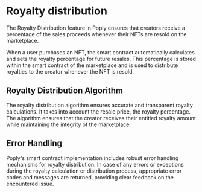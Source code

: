 # Royalty distribution

The Royalty Distribution feature in Poply ensures that creators receive a percentage of the sales proceeds whenever their NFTs are resold on the marketplace.<br />

When a user purchases an NFT, the smart contract automatically calculates and sets the royalty percentage for future resales. This percentage is stored within the smart contract of the marketplace and is used to distribute royalties to the creator whenever the NFT is resold.

## Royalty Distribution Algorithm

The royalty distribution algorithm ensures accurate and transparent royalty calculations. It takes into account the resale price, the royalty percentage. The algorithm ensures that the creator receives their entitled royalty amount while maintaining the integrity of the marketplace.

## Error Handling

Poply's smart contract implementation includes robust error handling mechanisms for royalty distribution. In case of any errors or exceptions during the royalty calculation or distribution process, appropriate error codes and messages are returned, providing clear feedback on the encountered issue.
